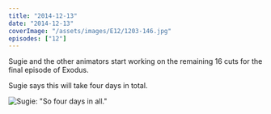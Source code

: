 ```yaml
---
title: "2014-12-13"
date: "2014-12-13"
coverImage: "/assets/images/E12/1203-146.jpg"
episodes: ["12"]
---
```


Sugie and the other animators start working on the remaining 16 cuts for the final episode of Exodus.

Sugie says this will take four days in total.

![Sugie: "So four days in all."](/assets/images/E12/1204-254.jpg)
